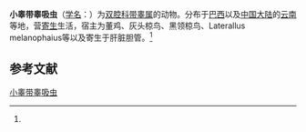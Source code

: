{{Speciesbox
| name = 小睾带睾吸虫
| status = 
| status_system = 
| image = 
| genus = Zonorchis
| species = microrchis
| authority = (Travassos, 1916)<ref name='id9954'>{{cite web| url =http://www.bioinfo.cn/db05/BjdwSpecies.php?action=view&id=9954| title =小睾带睾吸虫| work =《中国动物物种编目数据库》| publisher =中国科学院微生物研究所| author =中国科学院动物研究所| accessdate =2009-04-16| deadurl =yes| archiveurl =https://web.archive.org/web/20160305033755/http://www.bioinfo.cn/db05/BjdwSpecies.php?action=view&id=9954| archivedate =2016-03-05}}</ref>
}}

'''小睾带睾吸虫'''（[[学名|学名]]：{{lang|la|''Zonorchis microrchis''}}）为[[双腔科|双腔科]][[带睾属|带睾属]]的动物。分布于[[巴西|巴西]]以及[[中国大陆|中国大陆]]的[[云南|云南]]等地，营[[寄生|寄生]]生活，宿主为董鸡、灰头椋鸟、黑领椋鸟、Laterallus melanophaius等以及寄生于肝脏胆管。<ref name='id9954'/>

== 参考文献 ==
{{reflist}}

{{Wikispecies|Zonorchis microrchis}}

[[Category:带睾属|小睾带睾吸虫]]


{{吸虫小作品}}